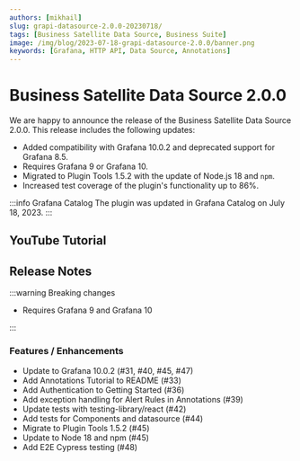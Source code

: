```yaml
---
authors: [mikhail]
slug: grapi-datasource-2.0.0-20230718/
tags: [Business Satellite Data Source, Business Suite]
image: /img/blog/2023-07-18-grapi-datasource-2.0.0/banner.png
keywords: [Grafana, HTTP API, Data Source, Annotations]
---
```



# Business Satellite Data Source 2.0.0

We are happy to announce the release of the Business Satellite Data Source 2.0.0. This release includes the following updates:

- Added compatibility with Grafana 10.0.2 and deprecated support for Grafana 8.5.
- Requires Grafana 9 or Grafana 10.
- Migrated to Plugin Tools 1.5.2 with the update of Node.js 18 and `npm`.
- Increased test coverage of the plugin's functionality up to 86%.

:::info Grafana Catalog
The plugin was updated in Grafana Catalog on July 18, 2023.
:::

<GettingStarted />

## YouTube Tutorial

<Youtube
  id="0zibOEGqTJ8"
  title="Easy access to Grafana backend using Business Satellite data source."
/>

## Release Notes

:::warning Breaking changes

- Requires Grafana 9 and Grafana 10

:::

### Features / Enhancements

- Update to Grafana 10.0.2 (#31, #40, #45, #47)
- Add Annotations Tutorial to README (#33)
- Add Authentication to Getting Started (#36)
- Add exception handling for Alert Rules in Annotations (#39)
- Update tests with testing-library/react (#42)
- Add tests for Components and datasource (#44)
- Migrate to Plugin Tools 1.5.2 (#45)
- Update to Node 18 and npm (#45)
- Add E2E Cypress testing (#48)

<Feedback />

